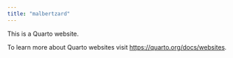 ```yaml
---
title: "malbertzard"
---
```


This is a Quarto website.

To learn more about Quarto websites visit <https://quarto.org/docs/websites>.
